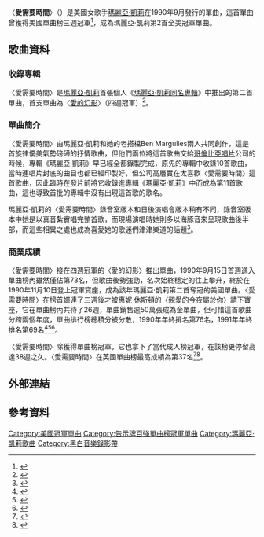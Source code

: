 
{{Infobox single
| Name = 愛需要時間<br />Love Takes Time
| Cover = 
| Caption = 
| Artist = [[瑪麗亞·凱莉|瑪麗亞·凱莉]]
| from Album = [[Mariah_Carey_(專輯)|瑪麗亞·凱莉]]
| B-side = "Sent From Up Above"<br>"Vanishing"<br>"You Need Me"<br>"Vision of Love"
| Released = 1990年9月11日
| Format = [[CD|CD]], [[錄音帶|錄音帶]], 7" single
| Recorded = 1990年5月
| Genre = {{flat list|
*[[節奏藍調|節奏藍調]]
*[[靈魂音樂|靈魂音樂]]
*[[情歌|情歌]]
*[[流行音樂|流行音樂]]}}
| Length = 3:50
| Label = [[哥倫比亞唱片|哥倫比亞唱片]]
| Writer = Mariah Carey, [[Ben_Margulies|Ben Margulies]]
| Producer = [[Walter_Afanasieff|Walter Afanasieff]]
| Certification = Gold <small>(美國)</small>
| Last single = "[[Vision_of_Love|Vision of Love]]" <br />(1990)
| This single = "'''Love Takes Time'''" <br />(1990)
| Next single = "[[Someday_(瑪麗亞·凱莉單曲)|Someday]]" <br />(1990)
}}
〈'''愛需要時間'''〉（{{lang-en|'''Love Takes Time'''}}）是美國女歌手[[瑪麗亞·凱莉|瑪麗亞·凱莉]]在1990年9月發行的單曲，這首單曲曾獲得美國單曲榜三週冠軍<ref>{{Cite web |url=http://www.billboard.com/articles/news/1045900/chart-beat |title=美國告示牌2008-04-10音樂報導 |accessdate=2015-04-28 |archive-date=2013-07-20 |archive-url=https://web.archive.org/web/20130720071613/http://www.billboard.com/articles/news/1045900/chart-beat |dead-url=no }}</ref>，成為瑪麗亞·凱莉第2首全美冠軍單曲。

==歌曲資料==
===收錄專輯===
〈愛需要時間〉是[[瑪麗亞·凱莉|瑪麗亞·凱莉]]首張個人《[[Mariah_Carey_(專輯)|瑪麗亞·凱莉同名專輯]]》中推出的第二首單曲，首支單曲為〈[[Vision_of_Love|愛的幻影]]〉（四週冠軍）<ref>{{Cite web |url=http://www.billboard.com/artist/309388/mariah-carey/chart?page=4&f=379 |title=美國告示牌瑪麗亞·凱莉單曲榜成績 |accessdate=2015-04-28 |archive-date=2015-06-01 |archive-url=https://web.archive.org/web/20150601075329/http://www.billboard.com/artist/309388/mariah-carey/chart?page=4&f=379 |dead-url=no }}</ref>。
===單曲簡介===
〈愛需要時間〉由瑪麗亞·凱莉和她的老搭檔Ben Margulies兩人共同創作，這是首旋律優美氣勢磅礡的抒情歌曲，但他們兩位將這首歌曲交給[[哥倫比亞唱片|哥倫比亞唱片]]公司的時候，專輯《瑪麗亞·凱莉》早已經全都錄製完成，原先的專輯中收錄10首歌曲，當時連唱片封底的曲目也都已經印製好，但公司高層實在太喜歡〈愛需要時間〉這首歌曲，因此臨時在發片前將它收錄進專輯《瑪麗亞·凱莉》中而成為第11首歌曲，這也導致首批的專輯中沒有出現這首歌的歌名。

瑪麗亞·凱莉的〈愛需要時間〉錄音室版本和日後演唱會版本稍有不同，錄音室版本中她是以真音紮實唱完整首歌，而現場演唱時她則多以海豚音來呈現歌曲後半部，而這些相異之處也成為喜愛她的歌迷們津津樂道的話題<ref>{{Cite web |url=https://www.youtube.com/watch?v=uos__9Qny34 |title=youtube瑪麗亞·凱莉Love Takes Time live |accessdate=2015-04-28 |archive-date=2015-04-17 |archive-url=https://web.archive.org/web/20150417170330/https://www.youtube.com/watch?v=uos__9Qny34 |dead-url=no }}</ref>。
===商業成績===
〈愛需要時間〉接在四週冠軍的〈愛的幻影〉推出單曲，1990年9月15日首週進入單曲榜內雖然僅佔第73名，但歌曲後勢強勁，名次始終穩定的往上攀升，終於在1990年11月10日登上冠軍寶座，成為該年瑪麗亞·凱莉第二首奪冠的美國單曲。〈愛需要時間〉在榜首蟬連了三週後才被[[惠妮·休斯頓|惠妮·休斯頓]]的〈[[I'm_Your_Baby_Tonight_(song)|親愛的今夜屬於你]]〉請下寶座，它在單曲榜內共待了26週，單曲銷售逾50萬張成為金單曲，但可惜這首歌曲分跨兩個年度，單曲排行榜總積分被分散，1990年年終排名第76名，1991年年終排名第69名<ref>{{Cite web |url=http://www.billboard.com/charts/hot-100/1990-09-15 |title=1990-09-15告示牌單曲榜 |accessdate=2015-04-28 |archive-date=2015-02-04 |archive-url=https://web.archive.org/web/20150204064547/http://www.billboard.com/charts/hot-100/1990-09-15 |dead-url=no }}</ref><ref>{{Cite web |url=http://www.billboard.com/charts/hot-100/1990-11-10 |title=1990-11-10告示牌單曲榜 |accessdate=2015-04-28 |archive-date=2015-02-04 |archive-url=https://web.archive.org/web/20150204060755/http://www.billboard.com/charts/hot-100/1990-11-10 |dead-url=no }}</ref><ref>{{Cite web |url=http://www.billboard.com/artist/309388/mariah-carey/chart?page=3&f=379 |title=美國告示牌瑪麗亞·凱莉單曲榜成績 |accessdate=2015-04-28 |archive-date=2016-03-21 |archive-url=https://web.archive.org/web/20160321111326/http://www.billboard.com/artist/309388/mariah-carey/chart?page=3&f=379 |dead-url=no }}</ref>。

〈愛需要時間〉除獲得單曲榜冠軍，它也拿下了當代成人榜冠軍，在該榜更停留高達38週之久。〈愛需要時間〉在英國單曲榜最高成績為第37名<ref>{{Cite web |url=http://www.billboard.com/artist/309388/mariah-carey/chart?page=2&f=341 |title=美國告示牌瑪麗亞·凱莉當代成人榜成績 |accessdate=2015-04-28 |archive-date=2015-12-26 |archive-url=https://web.archive.org/web/20151226160748/http://www.billboard.com/artist/309388/mariah-carey/chart?page=2&f=341 |dead-url=no }}</ref><ref>{{Cite web |url=http://www.officialcharts.com/artist/25943/MARIAH-CAREY/ |title=英國排行榜瑪麗亞·凱莉單曲成績 |accessdate=2015-04-28 |archive-date=2015-03-19 |archive-url=https://web.archive.org/web/20150319094242/http://www.officialcharts.com/artist/25943/mariah-carey/ |dead-url=no }}</ref>。

==外部連結==
{{Mariah Carey songs}}
==參考資料==
{{reflist|3}}

{{DEFAULTSORT: Love Takes Time}}
[[Category:美國冠軍單曲|Category:美國冠軍單曲]]
[[Category:告示牌百強單曲榜冠軍單曲|Category:告示牌百強單曲榜冠軍單曲]]
[[Category:瑪麗亞·凱莉歌曲|Category:瑪麗亞·凱莉歌曲]]
[[Category:黑白音樂錄影帶|Category:黑白音樂錄影帶]]